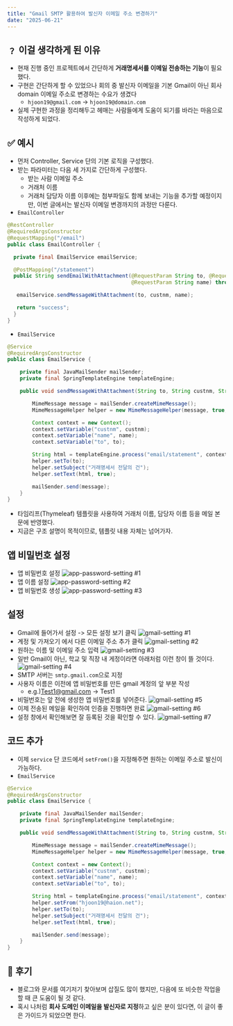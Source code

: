 ```yaml
---
title: "Gmail SMTP 활용하여 발신자 이메일 주소 변경하기"
date: "2025-06-21"
---
```


## ﹖ 이걸 생각하게 된 이유
- 현재 진행 중인 프로젝트에서 간단하게 **거래명세서를 이메일 전송하는 기능**이 필요했다.
- 구현은 간단하게 할 수 있었으나 회의 중 발신자 이메일을 기본 Gmail이 아닌 회사 domain 이메일 주소로 변경하는 수요가 생겼다
  - `hjoon19@gmail.com` -> `hjoon19@domain.com`
- 실제 구현한 과정을 정리해두고 헤매는 사람들에게 도움이 되기를 바라는 마음으로 작성하게 되었다.

## ✅ 예시
- 먼저 Controller, Service 단의 기본 로직을 구성했다.
- 받는 파라미터는 다음 세 가지로 간단하게 구성했다.
  - 받는 사람 이메일 주소
  - 거래처 이름
  - 거래처 담당자 이름
  이후에는 첨부파일도 함께 보내는 기능을 추가할 예정이지만, 이번 글에서는 발신자 이메일 변경까지의 과정만 다룬다.
- `EmailController`
```java
@RestController
@RequiredArgsConstructor
@RequestMapping("/email")
public class EmailController {

  private final EmailService emailService;

  @PostMapping("/statement")
  public String sendEmailWithAttachment(@RequestParam String to, @RequestParam String custnm,
                                        @RequestParam String name) throws MessagingException {

   emailService.sendMessageWithAttachment(to, custnm, name);

   return "success";
  }
}
```
- `EmailService`
```java
@Service
@RequiredArgsConstructor
public class EmailService {

    private final JavaMailSender mailSender;
    private final SpringTemplateEngine templateEngine;

    public void sendMessageWithAttachment(String to, String custnm, String name) throws MessagingException {

        MimeMessage message = mailSender.createMimeMessage();
        MimeMessageHelper helper = new MimeMessageHelper(message, true, "utf-8");

        Context context = new Context();
        context.setVariable("custnm", custnm);
        context.setVariable("name", name);
        context.setVariable("to", to);

        String html = templateEngine.process("email/statement", context);
        helper.setTo(to);
        helper.setSubject("거래명세서 전달의 건");
        helper.setText(html, true);

        mailSender.send(message);
    }
}
```
- 타임리프(Thymeleaf) 템플릿을 사용하여 거래처 이름, 담당자 이름 등을 메일 본문에 반영했다.
- 지금은 구조 설명이 목적이므로, 템플릿 내용 자체는 넘어가자.

## 앱 비밀번호 설정
- 앱 비밀번호 설정
![app-password-setting #1](/posts/java/gmail-smtp/1.png)
- 앱 이름 설정
![app-password-setting #2](/posts/java/gmail-smtp/2.png)
- 앱 비밀번호 생성
![app-password-setting #3](/posts/java/gmail-smtp/3.png)

## 설정
- Gmail에 들어가서 설정 -> 모든 설정 보기 클릭
![gmail-setting #1](/posts/java/gmail-smtp/4.png)
- 계정 및 가져오기 에서 다른 이메일 주소 추가 클릭
![gmail-setting #2](/posts/java/gmail-smtp/5.png)
- 원하는 이름 및 이메일 주소 입력
![gmail-setting #3](/posts/java/gmail-smtp/6.png)
- 일반 Gmail이 아닌, 학교 및 직장 내 게정이라면 아래처럼 이런 창이 뜰 것이다.
![gmail-setting #4](/posts/java/gmail-smtp/7.png)
- SMTP 서버는 `smtp.gmail.com`으로 지정
- 사용자 이름은 이전에 앱 비밀번호를 만든 gmail 계정의 앞 부분 작성
  - e.g.)Test1@gmail.com -> Test1
- 비밀번호는 앞 전에 생성한 앱 비밀번호를 넣어준다.
![gmail-setting #5](/posts/java/gmail-smtp/8.png)
- 이제 전송된 메일을 확인하여 인증을 진행하면 완료
![gmail-setting #6](/posts/java/gmail-smtp/9.png)
- 설정 창에서 확인해보면 잘 등록된 것을 확인할 수 있다.
![gmail-setting #7](/posts/java/gmail-smtp/10.png)

## 코드 추가
- 이제 `service` 단 코드에서 `setFrom()`을 지정해주면 원하는 이메일 주소로 발신이 가능하다.
- `EmailService`
```java
@Service
@RequiredArgsConstructor
public class EmailService {

    private final JavaMailSender mailSender;
    private final SpringTemplateEngine templateEngine;

    public void sendMessageWithAttachment(String to, String custnm, String name) throws MessagingException {

        MimeMessage message = mailSender.createMimeMessage();
        MimeMessageHelper helper = new MimeMessageHelper(message, true, "utf-8");

        Context context = new Context();
        context.setVariable("custnm", custnm);
        context.setVariable("name", name);
        context.setVariable("to", to);

        String html = templateEngine.process("email/statement", context);
        helper.setFrom("hjoon19@haion.net");
        helper.setTo(to);
        helper.setSubject("거래명세서 전달의 건");
        helper.setText(html, true);

        mailSender.send(message);
    }
}
```

## 🙌 후기
- 블로그와 문서를 여기저기 찾아보며 삽질도 많이 했지만, 다음에 또 비슷한 작업을 할 때 큰 도움이 될 것 같다.
- 혹시 나처럼 **회사 도메인 이메일을 발신자로 지정**하고 싶은 분이 있다면, 이 글이 좋은 가이드가 되었으면 한다.